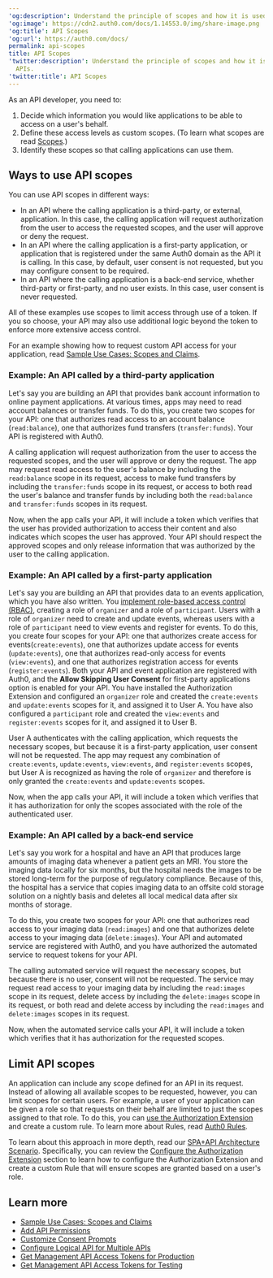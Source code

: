 ---
'og:description': Understand the principle of scopes and how it is used with APIs.
'og:image': https://cdn2.auth0.com/docs/1.14553.0/img/share-image.png
'og:title': API Scopes
'og:url': https://auth0.com/docs/
permalink: api-scopes
title: API Scopes
'twitter:description': Understand the principle of scopes and how it is used with
  APIs.
'twitter:title': API Scopes
---
As an API developer, you need to:

1. Decide which information you would like applications to be able to access on a user's behalf.
2. Define these access levels as custom scopes. (To learn what scopes are read [Scopes](/docs/get-started/apis/scopes).)
3. Identify these scopes so that calling applications can use them.

## Ways to use API scopes

You can use API scopes in different ways:

* In an API where the calling application is a third-party, or external, application. In this case, the calling application will request authorization from the user to access the requested scopes, and the user will approve or deny the request.
* In an API where the calling application is a first-party application, or application that is registered under the same Auth0 domain as the API it is calling. In this case, by default, user consent is not requested, but you may configure consent to be required.
* In an API where the calling application is a back-end service, whether third-party or first-party, and no user exists. In this case, user consent is never requested.

All of these examples use scopes to limit access through use of a token. If you so choose, your API may also use additional logic beyond the token to enforce more extensive access control.

For an example showing how to request custom API access for your application, read [Sample Use Cases: Scopes and Claims](/docs/get-started/apis/scopes/sample-use-cases-scopes-and-claims).

### Example: An API called by a third-party application

Let's say you are building an API that provides bank account information to online payment applications. At various times, apps may need to read account balances or transfer funds. To do this, you create two scopes for your API: one that authorizes read access to an account balance (`read:balance`), one that authorizes fund transfers (`transfer:funds`). Your API is registered with Auth0.

A calling application will request authorization from the user to access the requested scopes, and the user will approve or deny the request. The app may request read access to the user's balance by including the `read:balance` scope in its request, access to make fund transfers by including the `transfer:funds` scope in its request, or access to both read the user's balance and transfer funds by including both the `read:balance` and `transfer:funds` scopes in its request.

Now, when the app calls your API, it will include a token which verifies that the user has provided authorization to access their content and also indicates which scopes the user has approved. Your API should respect the approved scopes and only release information that was authorized by the user to the calling application.

### Example: An API called by a first-party application

Let's say you are building an API that provides data to an events application, which you have also written. You [implement role-based access control (RBAC)](/docs/manage-users/access-control/rbac), creating a role of `organizer` and a role of `participant`. Users with a role of `organizer` need to create and update events, whereas users with a role of `participant` need to view events and register for events. To do this, you create four scopes for your API: one that authorizes create access for events(`create:events`), one that authorizes update access for events (`update:events`), one that authorizes read-only access for events (`view:events`), and one that authorizes registration access for events (`register:events`). Both your API and event application are registered with Auth0, and the **Allow Skipping User Consent** for first-party applications option is enabled for your API. You have installed the Authorization Extension and configured an `organizer` role and created the `create:events` and `update:events` scopes for it, and assigned it to User A. You have also configured a `participant` role and created the `view:events` and `register:events` scopes for it, and assigned it to User B.

User A authenticates with the calling application, which requests the necessary scopes, but because it is a first-party application, user consent will not be requested. The app may request any combination of `create:events`, `update:events`, `view:events`, and `register:events` scopes, but User A is recognized as having the role of `organizer` and therefore is only granted the `create:events` and `update:events` scopes.

Now, when the app calls your API, it will include a token which verifies that it has authorization for only the scopes associated with the role of the authenticated user.

### Example: An API called by a back-end service

Let's say you work for a hospital and have an API that produces large amounts of imaging data whenever a patient gets an MRI. You store the imaging data locally for six months, but the hospital needs the images to be stored long-term for the purpose of regulatory compliance. Because of this, the hospital has a service that copies imaging data to an offsite cold storage solution on a nightly basis and deletes all local medical data after six months of storage.

To do this, you create two scopes for your API: one that authorizes read access to your imaging data (`read:images`) and one that authorizes delete access to your imaging data (`delete:images`). Your API and automated service are registered with Auth0, and you have authorized the automated service to request tokens for your API.

The calling automated service will request the necessary scopes, but because there is no user, consent will not be requested. The service may request read access to your imaging data by including the `read:images` scope in its request, delete access by including the `delete:images` scope in its request, or both read and delete access by including the `read:images` and `delete:images` scopes in its request.

Now, when the automated service calls your API, it will include a token which verifies that it has authorization for the requested scopes.

## Limit API scopes

An application can include any scope defined for an API in its request. Instead of allowing all available scopes to be requested, however, you can limit scopes for certain users. For example, a user of your application can be given a role so that requests on their behalf are limited to just the scopes assigned to that role. To do this, you can [use the Authorization Extension](/docs/customize/extensions/authorization-extension) and create a custom rule. To learn more about Rules, read [Auth0 Rules](/docs/customize/rules).

To learn about this approach in more depth, read our [SPA+API Architecture Scenario](/docs/get-started/architecture-scenarios/spa-api/part-1). Specifically, you can review the [Configure the Authorization Extension](/docs/get-started/architecture-scenarios/spa-api/part-2#configure-the-authorization-extension) section to learn how to configure the Authorization Extension and create a custom Rule that will ensure scopes are granted based on a user's role.

## Learn more

* [Sample Use Cases: Scopes and Claims](/docs/get-started/apis/scopes/sample-use-cases-scopes-and-claims)
* [Add API Permissions](/docs/get-started/apis/add-api-permissions)
* [Customize Consent Prompts](/docs/customize/login-pages/customize-consent-prompts)
* [Configure Logical API for Multiple APIs](/docs/get-started/apis/set-logical-api)
* [Get Management API Access Tokens for Production](/docs/secure/tokens/access-tokens/management-api-access-tokens/get-management-api-access-tokens-for-production)
* [Get Management API Access Tokens for Testing](/docs/secure/tokens/access-tokens/management-api-access-tokens/get-management-api-access-tokens-for-testing)